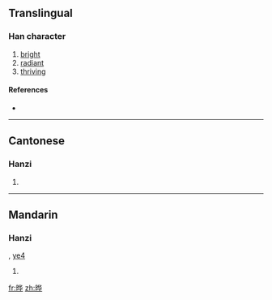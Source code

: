 {{also|曄}}
==Translingual==

===Han character===
{{Han char|rn=72|rad=日|as=06|sn=10|four=|canj=日人心十 (AOPJ)}}

# [[bright]]
# [[radiant]]
# [[thriving]]

====References====
* {{Han ref|kx=0495.241|hdz=21508.080|uh=6654|ud=26196}}

----

==Cantonese==

===Hanzi===
{{yue-hanzi|jyut=|y=yip6|tra=曄}}

# {{defn|Cantonese}}

----

==Mandarin==

===Hanzi===
{{cmn-hanzi|tra=曄|pin=[[yē]] ([[ye1]])|wg=yeh<sup>1</sup>}}, [[ye4]]

# {{defn|Mandarin}}

[[fr:晔]]
[[zh:晔]]
